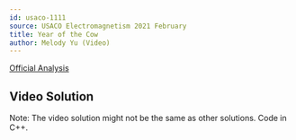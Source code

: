 ```yaml
---
id: usaco-1111
source: USACO Electromagnetism 2021 February
title: Year of the Cow
author: Melody Yu (Video)
---
```


[Official Analysis](http://www.usaco.org/current/data/sol_prob2_electromagnetism_feb21.html)

## Video Solution

Note: The video solution might not be the same as other solutions. Code in C++.
<YouTube id="MY5Ait0AcmE" />
